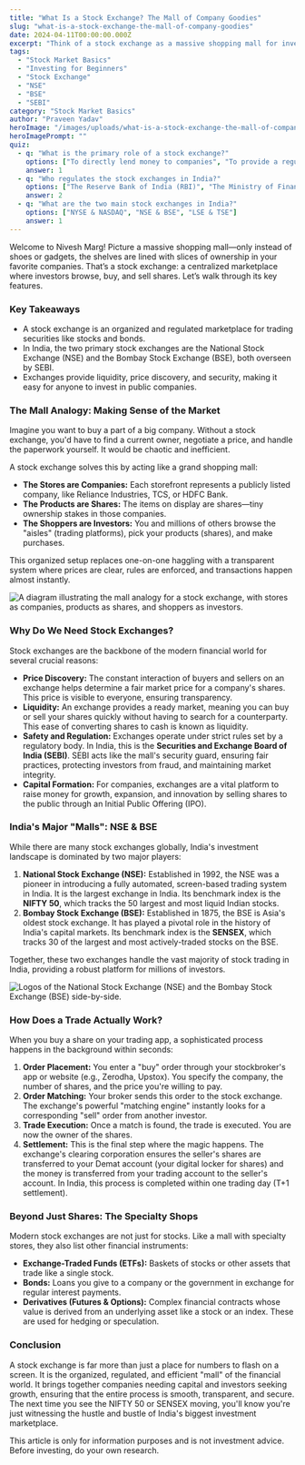 ```yaml
---
title: "What Is a Stock Exchange? The Mall of Company Goodies"
slug: "what-is-a-stock-exchange-the-mall-of-company-goodies"
date: 2024-04-11T00:00:00.000Z
excerpt: "Think of a stock exchange as a massive shopping mall for investments. It's a regulated marketplace where you can buy and sell shares of public companies, ensuring fair prices and secure transactions for everyone."
tags:
  - "Stock Market Basics"
  - "Investing for Beginners"
  - "Stock Exchange"
  - "NSE"
  - "BSE"
  - "SEBI"
category: "Stock Market Basics"
author: "Praveen Yadav"
heroImage: "/images/uploads/what-is-a-stock-exchange-the-mall-of-company-goodies/hero-image.jpg"
heroImagePrompt: ""
quiz:
  - q: "What is the primary role of a stock exchange?"
    options: ["To directly lend money to companies", "To provide a regulated marketplace for trading securities", "To set the prices of goods and services in a country"]
    answer: 1
  - q: "Who regulates the stock exchanges in India?"
    options: ["The Reserve Bank of India (RBI)", "The Ministry of Finance", "The Securities and Exchange Board of India (SEBI)"]
    answer: 2
  - q: "What are the two main stock exchanges in India?"
    options: ["NYSE & NASDAQ", "NSE & BSE", "LSE & TSE"]
    answer: 1
---
```


Welcome to Nivesh Marg! Picture a massive shopping mall—only instead of shoes or gadgets, the shelves are lined with slices of ownership in your favorite companies. That’s a stock exchange: a centralized marketplace where investors browse, buy, and sell shares. Let’s walk through its key features.

### Key Takeaways
*   A stock exchange is an organized and regulated marketplace for trading securities like stocks and bonds.
*   In India, the two primary stock exchanges are the National Stock Exchange (NSE) and the Bombay Stock Exchange (BSE), both overseen by SEBI.
*   Exchanges provide liquidity, price discovery, and security, making it easy for anyone to invest in public companies.

### The Mall Analogy: Making Sense of the Market

Imagine you want to buy a part of a big company. Without a stock exchange, you'd have to find a current owner, negotiate a price, and handle the paperwork yourself. It would be chaotic and inefficient.

A stock exchange solves this by acting like a grand shopping mall:
*   **The Stores are Companies:** Each storefront represents a publicly listed company, like Reliance Industries, TCS, or HDFC Bank.
*   **The Products are Shares:** The items on display are shares—tiny ownership stakes in those companies.
*   **The Shoppers are Investors:** You and millions of others browse the "aisles" (trading platforms), pick your products (shares), and make purchases.

This organized setup replaces one-on-one haggling with a transparent system where prices are clear, rules are enforced, and transactions happen almost instantly.

![A diagram illustrating the mall analogy for a stock exchange, with stores as companies, products as shares, and shoppers as investors.](/images/uploads/what-is-a-stock-exchange-the-mall-of-company-goodies/mall-analogy.png)

### Why Do We Need Stock Exchanges?

Stock exchanges are the backbone of the modern financial world for several crucial reasons:

*   **Price Discovery:** The constant interaction of buyers and sellers on an exchange helps determine a fair market price for a company's shares. This price is visible to everyone, ensuring transparency.
*   **Liquidity:** An exchange provides a ready market, meaning you can buy or sell your shares quickly without having to search for a counterparty. This ease of converting shares to cash is known as liquidity.
*   **Safety and Regulation:** Exchanges operate under strict rules set by a regulatory body. In India, this is the **Securities and Exchange Board of India (SEBI)**. SEBI acts like the mall's security guard, ensuring fair practices, protecting investors from fraud, and maintaining market integrity.
*   **Capital Formation:** For companies, exchanges are a vital platform to raise money for growth, expansion, and innovation by selling shares to the public through an Initial Public Offering (IPO).

### India's Major "Malls": NSE & BSE

While there are many stock exchanges globally, India's investment landscape is dominated by two major players:

1.  **National Stock Exchange (NSE):** Established in 1992, the NSE was a pioneer in introducing a fully automated, screen-based trading system in India. It is the largest exchange in India. Its benchmark index is the **NIFTY 50**, which tracks the 50 largest and most liquid Indian stocks.
2.  **Bombay Stock Exchange (BSE):** Established in 1875, the BSE is Asia's oldest stock exchange. It has played a pivotal role in the history of India's capital markets. Its benchmark index is the **SENSEX**, which tracks 30 of the largest and most actively-traded stocks on the BSE.

Together, these two exchanges handle the vast majority of stock trading in India, providing a robust platform for millions of investors.

![Logos of the National Stock Exchange (NSE) and the Bombay Stock Exchange (BSE) side-by-side.](/images/uploads/what-is-a-stock-exchange-the-mall-of-company-goodies/nse-bse-logos.png)

### How Does a Trade Actually Work?

When you buy a share on your trading app, a sophisticated process happens in the background within seconds:

1.  **Order Placement:** You enter a "buy" order through your stockbroker's app or website (e.g., Zerodha, Upstox). You specify the company, the number of shares, and the price you're willing to pay.
2.  **Order Matching:** Your broker sends this order to the stock exchange. The exchange's powerful "matching engine" instantly looks for a corresponding "sell" order from another investor.
3.  **Trade Execution:** Once a match is found, the trade is executed. You are now the owner of the shares.
4.  **Settlement:** This is the final step where the magic happens. The exchange's clearing corporation ensures the seller's shares are transferred to your Demat account (your digital locker for shares) and the money is transferred from your trading account to the seller's account. In India, this process is completed within one trading day (T+1 settlement).

### Beyond Just Shares: The Specialty Shops

Modern stock exchanges are not just for stocks. Like a mall with specialty stores, they also list other financial instruments:

*   **Exchange-Traded Funds (ETFs):** Baskets of stocks or other assets that trade like a single stock.
*   **Bonds:** Loans you give to a company or the government in exchange for regular interest payments.
*   **Derivatives (Futures & Options):** Complex financial contracts whose value is derived from an underlying asset like a stock or an index. These are used for hedging or speculation.

### Conclusion

A stock exchange is far more than just a place for numbers to flash on a screen. It is the organized, regulated, and efficient "mall" of the financial world. It brings together companies needing capital and investors seeking growth, ensuring that the entire process is smooth, transparent, and secure. The next time you see the NIFTY 50 or SENSEX moving, you'll know you're just witnessing the hustle and bustle of India's biggest investment marketplace.

This article is only for information purposes and is not investment advice. Before investing, do your own research.